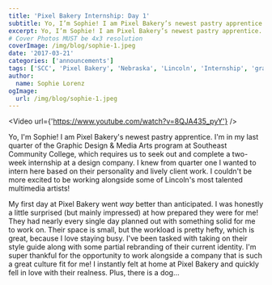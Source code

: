 ```yaml
---
title: 'Pixel Bakery Internship: Day 1'
subtitle: Yo, I’m Sophie! I am Pixel Bakery’s newest pastry apprentice.
excerpt: Yo, I’m Sophie! I am Pixel Bakery’s newest pastry apprentice.
# Cover Photos MUST be 4x3 resolution
coverImage: /img/blog/sophie-1.jpeg
date: '2017-03-21'
categories: ['announcements']
tags: ['SCC', 'Pixel Bakery', 'Nebraska', 'Lincoln', 'Internship', 'graphic design', 'branding', 'Animation', 'Advertising']
author:
  name: Sophie Lorenz
ogImage:
  url: /img/blog/sophie-1.jpeg
---
```

<Video url={'https://www.youtube.com/watch?v=8QJA435_pyY'} />

Yo, I'm Sophie! I am Pixel Bakery's newest pastry apprentice. I'm in my last quarter of the Graphic Design & Media Arts program at Southeast Community College, which requires us to seek out and complete a two-week internship at a design company. I knew from quarter one I wanted to intern here based on their personality and lively client work. I couldn't be more excited to be working alongside some of Lincoln's most talented multimedia artists!

My first day at Pixel Bakery went *way* better than anticipated. I was honestly a little surprised (but mainly impressed) at how prepared they were for me! They had nearly every single day planned out with something solid for me to work on. Their space is small, but the workload is pretty hefty, which is great, because I love staying busy. I've been tasked with taking on their style guide along with some partial rebranding of their current identity. I'm super thankful for the opportunity to work alongside a company that is such a great culture fit for me! I instantly felt at home at Pixel Bakery and quickly fell in love with their realness. Plus, there is a dog...